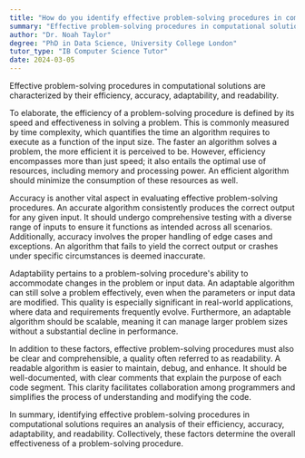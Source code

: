 ```yaml
---
title: "How do you identify effective problem-solving procedures in computational solutions?"
summary: "Effective problem-solving procedures in computational solutions are identified by their efficiency, accuracy, and adaptability."
author: "Dr. Noah Taylor"
degree: "PhD in Data Science, University College London"
tutor_type: "IB Computer Science Tutor"
date: 2024-03-05
---
```


Effective problem-solving procedures in computational solutions are characterized by their efficiency, accuracy, adaptability, and readability.

To elaborate, the efficiency of a problem-solving procedure is defined by its speed and effectiveness in solving a problem. This is commonly measured by time complexity, which quantifies the time an algorithm requires to execute as a function of the input size. The faster an algorithm solves a problem, the more efficient it is perceived to be. However, efficiency encompasses more than just speed; it also entails the optimal use of resources, including memory and processing power. An efficient algorithm should minimize the consumption of these resources as well.

Accuracy is another vital aspect in evaluating effective problem-solving procedures. An accurate algorithm consistently produces the correct output for any given input. It should undergo comprehensive testing with a diverse range of inputs to ensure it functions as intended across all scenarios. Additionally, accuracy involves the proper handling of edge cases and exceptions. An algorithm that fails to yield the correct output or crashes under specific circumstances is deemed inaccurate.

Adaptability pertains to a problem-solving procedure's ability to accommodate changes in the problem or input data. An adaptable algorithm can still solve a problem effectively, even when the parameters or input data are modified. This quality is especially significant in real-world applications, where data and requirements frequently evolve. Furthermore, an adaptable algorithm should be scalable, meaning it can manage larger problem sizes without a substantial decline in performance.

In addition to these factors, effective problem-solving procedures must also be clear and comprehensible, a quality often referred to as readability. A readable algorithm is easier to maintain, debug, and enhance. It should be well-documented, with clear comments that explain the purpose of each code segment. This clarity facilitates collaboration among programmers and simplifies the process of understanding and modifying the code.

In summary, identifying effective problem-solving procedures in computational solutions requires an analysis of their efficiency, accuracy, adaptability, and readability. Collectively, these factors determine the overall effectiveness of a problem-solving procedure.
    